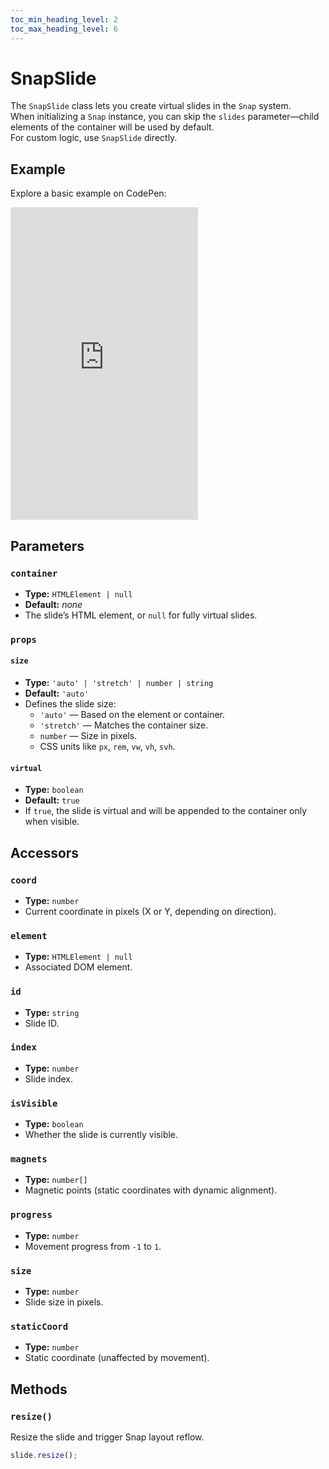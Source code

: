 ```yaml
---
toc_min_heading_level: 2  
toc_max_heading_level: 6
---
```


# SnapSlide

The `SnapSlide` class lets you create virtual slides in the `Snap` system.  
When initializing a `Snap` instance, you can skip the `slides` parameter—child elements of the container will be used by default.  
For custom logic, use `SnapSlide` directly.

## Example

Explore a basic example on CodePen:

<iframe 
  height="500"
  style={{
    width: '100%'
  }} 
  scrolling="no" 
  title="Vevet Example"
  src="https://codepen.io/anton-bobrov/embed/azONLzb?default-tab=result"
  frameborder="no"
  loading="lazy"
  allowtransparency="true"
  allowfullscreen="true"
>
  See the Pen <a href="https://codepen.io/anton-bobrov/pen/azONLzb">Vevet Example</a> by Anton Bobrov.
</iframe>



## Parameters

### `container`

- **Type:** `HTMLElement | null`  
- **Default:** _none_  
- The slide’s HTML element, or `null` for fully virtual slides.

### `props`

#### `size`

- **Type:** `'auto' | 'stretch' | number | string`  
- **Default:** `'auto'`  
- Defines the slide size:
  - `'auto'` — Based on the element or container.
  - `'stretch'` — Matches the container size.
  - `number` — Size in pixels.
  - CSS units like `px`, `rem`, `vw`, `vh`, `svh`.

#### `virtual`

- **Type:** `boolean`  
- **Default:** `true`  
- If `true`, the slide is virtual and will be appended to the container only when visible.

## Accessors

### `coord`

- **Type:** `number`  
- Current coordinate in pixels (X or Y, depending on direction).

### `element`

- **Type:** `HTMLElement | null`  
- Associated DOM element.

### `id`

- **Type:** `string`  
- Slide ID.

### `index`

- **Type:** `number`  
- Slide index.

### `isVisible`

- **Type:** `boolean`  
- Whether the slide is currently visible.

### `magnets`

- **Type:** `number[]`  
- Magnetic points (static coordinates with dynamic alignment).

### `progress`

- **Type:** `number`  
- Movement progress from `-1` to `1`.

### `size`

- **Type:** `number`  
- Slide size in pixels.

### `staticCoord`

- **Type:** `number`  
- Static coordinate (unaffected by movement).

## Methods

### `resize()`

Resize the slide and trigger Snap layout reflow.

```ts
slide.resize();
